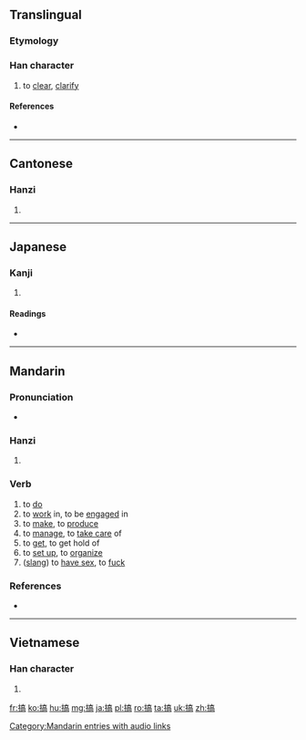 ==Translingual==

===Etymology===
{{Han compound|扌|高|c1=s|c2=p|ls=psc}}

===Han character===
{{Han char|rn=64|rad=手|as=10|sn=13|four=5002<sub>7</sub>|canj=手卜口月 (QYRB)|ids=⿰[[扌]][[高]]}}

# to [[clear]], [[clarify]]

====References====
* {{Han ref|kx=0447.100|dkj=12489|dj=0798.020|hdz=31935.080|uh=641E|ud=25630|bh=B764|bd=46948}}

----

==Cantonese==

===Hanzi===
{{yue-hanzi|jyut=|y=gaau2}}

# {{defn|lang=yue|sort=手10}}

----

==Japanese==

===Kanji===
{{ja-kanji|grade=|rs=手10}}

# {{defn|lang=ja|sort=手10}}

====Readings====
* {{ja-readings|on=[[こう]] (kō), [[きょう]] (kyō)|kun=[[たたく]] (tataku)}}

----

==Mandarin==

===Pronunciation===
* {{audio|zh-gǎo.ogg|audio|lang=cmn}}

===Hanzi===
{{cmn-hanzi|pin=[[gǎo]] ([[gao3]])|wg=kao<sup>3</sup>}}

# {{defn|lang=cmn|sort=手10}}

[[Category:Mandarin entries with audio links]]

===Verb===
{{cmn-verb|ts|pin=gǎo|pint=gao3}}

# to [[do]]
# to [[work]] in, to be [[engaged]] in 
# to [[make]], to [[produce]]
# to [[manage]], to [[take care]] of
# to [[get]], to get hold of
# to [[set up]], to [[organize]]
# ([[slang]]) to [[have sex]], to [[fuck]]

===References===
* {{cite web
| url = http://www.mdbg.net/chindict/chindict.php?page=worddict&wdrst=0&wdqb=搞
| title = 搞
| work = MDBG English to Chinese dictionary ( Based on CC-CEDICT )
| language = Mandarin/English
| accessdate = 2014-02-24}}

----

==Vietnamese==

===Han character===
{{vi-hantu|[[cảo]], [[cào]], [[cạo]], [[xao]], [[quào]]|rs=手10}}

# {{defn|lang=vi|sort=手10}}

[[fr:搞]]
[[ko:搞]]
[[hu:搞]]
[[mg:搞]]
[[ja:搞]]
[[pl:搞]]
[[ro:搞]]
[[ta:搞]]
[[uk:搞]]
[[zh:搞]]